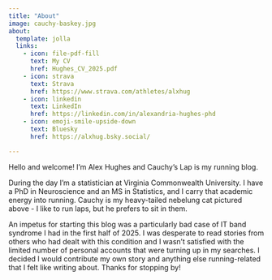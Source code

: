 ```yaml
---
title: "About"
image: cauchy-baskey.jpg
about:
  template: jolla
  links:
    - icon: file-pdf-fill
      text: My CV
      href: Hughes_CV_2025.pdf
    - icon: strava
      text: Strava
      href: https://www.strava.com/athletes/alxhug
    - icon: linkedin
      text: LinkedIn
      href: https://linkedin.com/in/alexandria-hughes-phd
    - icon: emoji-smile-upside-down
      text: Bluesky
      href: https://alxhug.bsky.social/

---
```


Hello and welcome! I'm Alex Hughes and Cauchy's Lap is my running blog. 

During the day I'm a statistician at Virginia Commonwealth University. I have a PhD in Neuroscience and an MS in Statistics, and I carry that academic energy into running. Cauchy is my heavy-tailed nebelung cat pictured above - I like to run laps, but he prefers to sit in them.

An impetus for starting this blog was a particularly bad case of IT band syndrome I had in the first half of 2025. I was desperate to read stories from others who had dealt with this condition and I wasn't satisfied with the limited number of personal accounts that were turning up in my searches. I decided I would contribute my own story and anything else running-related that I felt like writing about. Thanks for stopping by!

